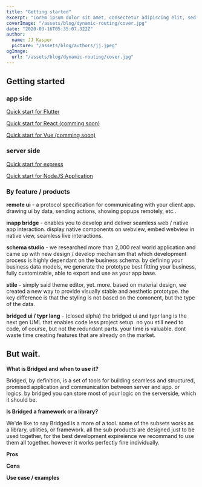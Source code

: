 ```yaml
---
title: "Getting started"
excerpt: "Lorem ipsum dolor sit amet, consectetur adipiscing elit, sed do eiusmod tempor incididunt ut labore et dolore magna aliqua. Praesent elementum facilisis leo vel fringilla est ullamcorper eget. At imperdiet dui accumsan sit amet nulla facilities morbi tempus."
coverImage: "/assets/blog/dynamic-routing/cover.jpg"
date: "2020-03-16T05:35:07.322Z"
author:
  name: JJ Kasper
  picture: "/assets/blog/authors/jj.jpeg"
ogImage:
  url: "/assets/blog/dynamic-routing/cover.jpg"
---
```


## Getting started

### app side

[Quick start for Flutter]()

[Quick start for React (comming soon)]()

[Quick start for Vue (comming soon)]()

### server side

[Quick start for express]()

[Quick start for NodeJS Application]()

### By feature / products

**remote ui** - a protocol specification for communicating with your client app. drawing ui by data, sending actions, showing popups remotely, etc..

**inapp bridge** - enables you to develop and deliver seamless web / native app interaction. display native components on webview, embed webview in native view, seamless live interactions.

**schema studio** - we researched more than 2,000 real world application and came up with new design / develop mechanism that which development process is highly dependant on the business schema. by defining your business data models, we generate the prototype best fitting your business, fully customizable, able to export and use as your app base.

**stile** - simply said theme editor, yet. more. based on material design, we created a new way to provide visually stable and aesthetic prototype. the key difference is that the styling is not based on the comonent, but the type of the data.

**bridged ui / typr lang** - (closed alpha) the bridged ui and typr lang is the next gen UML that enables code less project setup. no you still need to code, of course, but not the redundant parts. your time is valuable. dont waste time creating features that are already on the market.

## But wait.

**What is Bridged and when to use it?**

Bridged, by definition, is a set of tools for building seamless and structured, promised application and communication between server and app. or logics. by bridged you can store most of your logic on the serverside, which it should be.

**Is Bridged a framework or a library?**

We'de like to say Bridged is a more of a tool. some of the subsets works as a library, utilities, or framework. all the sub products are designed just to be used together, for the best development expireience we recommand to use them all together. however it works perfectly fine individually.

**Pros**

**Cons**

**Use case / examples**

